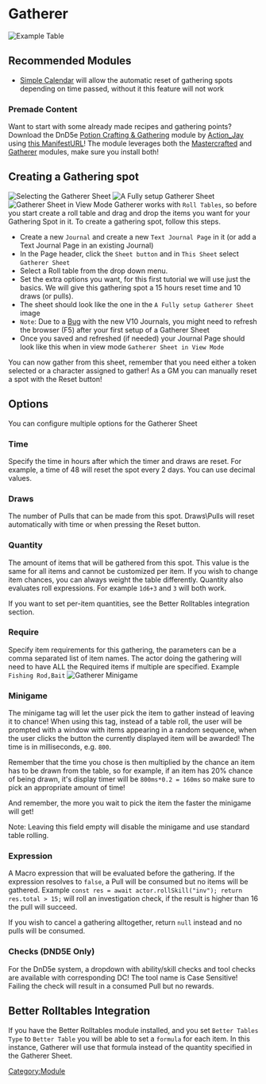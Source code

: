 # Gatherer

![Example Table](Gatherertale.png 'Example Table')

## Recommended Modules

- [Simple
  Calendar](https://foundryvtt.com/packages/foundryvtt-simple-calendar)
  will allow the automatic reset of gathering spots depending on time
  passed, without it this feature will not work

### Premade Content

Want to start with some already made recipes and gathering points?
Download the DnD5e [Potion Crafting &
Gathering](https://github.com/action-jay/potion-crafting-gathering)
module by [Action_Jay](http://www.actionjay.com/) using [this
ManifestURL](https://github.com/action-jay/potion-crafting-gathering/releases/latest/download/module.json)\!
The module leverages both the [Mastercrafted](Mastercrafted 'wikilink')
and [Gatherer](Gatherer 'wikilink') modules, make sure you install
both\!

## Creating a Gathering spot

![Selecting the Gatherer Sheet](Gatherersheetselect.png 'Selecting the Gatherer Sheet') ![A Fully setup Gatherer
Sheet](Gatherersheetfilled.png 'A Fully setup Gatherer Sheet')
![Gatherer Sheet in View Mode](Gatherersview.png 'Gatherer Sheet in View Mode') Gatherer works with `Roll Tables`, so
before you start create a roll table and drag and drop the items you
want for your Gathering Spot in it. To create a gathering spot, follow
this steps.

- Create a new `Journal` and create a new `Text Journal Page` in it
  (or add a Text Journal Page in an existing Journal)
- In the Page header, click the `Sheet button` and in `This Sheet`
  select `Gatherer Sheet`
- Select a Roll table from the drop down menu.
- Set the extra options you want, for this first tutorial we will use
  just the basics. We will give this gathering spot a 15 hours reset
  time and 10 draws (or pulls).
- The sheet should look like the one in the `A Fully setup Gatherer
Sheet` image
- `Note`: Due to a
  [Bug](https://github.com/foundryvtt/foundryvtt/issues/8299) with the
  new V10 Journals, you might need to refresh the browser (F5) after
  your first setup of a Gatherer Sheet
- Once you saved and refreshed (if needed) your Journal Page should
  look like this when in view mode `Gatherer Sheet in View Mode`

You can now gather from this sheet, remember that you need either a
token selected or a character assigned to gather\! As a GM you can
manually reset a spot with the Reset button\!

## Options

You can configure multiple options for the Gatherer Sheet

### Time

Specify the time in hours after which the timer and draws are reset. For
example, a time of 48 will reset the spot every 2 days. You can use
decimal values.

### Draws

The number of Pulls that can be made from this spot. Draws\\Pulls will
reset automatically with time or when pressing the Reset button.

### Quantity

The amount of items that will be gathered from this spot. This value is
the same for all items and cannot be customized per item. If you wish to
change item chances, you can always weight the table differently.
Quantity also evaluates roll expressions. For example `1d6+3` and `3`
will both work.

If you want to set per-item quantities, see the Better Rolltables
integration section.

### Require

Specify item requirements for this gathering, the parameters can be a
comma separated list of item names. The actor doing the gathering will
need to have ALL the Required items if multiple are specified. Example
`Fishing Rod,Bait` ![Gatherer Minigame](Gathererminigame.png 'Gatherer Minigame')

### Minigame

The minigame tag will let the user pick the item to gather instead of
leaving it to chance\! When using this tag, instead of a table roll, the
user will be prompted with a window with items appearing in a random
sequence, when the user clicks the button the currently displayed item
will be awarded\! The time is in milliseconds, e.g. `800`.

Remember that the time you chose is then multiplied by the chance an
item has to be drawn from the table, so for example, if an item has 20%
chance of being drawn, it's display timer will be `800ms*0.2 = 160ms` so
make sure to pick an appropriate amount of time\!

And remember, the more you wait to pick the item the faster the minigame
will get\!

Note: Leaving this field empty will disable the minigame and use
standard table rolling.

### Expression

A Macro expression that will be evaluated before the gathering. If the
expression resolves to `false`, a Pull will be consumed but no items
will be gathered. Example `const res = await actor.rollSkill("inv");
return res.total > 15;` will roll an investigation check, if the result
is higher than 16 the pull will succeed.

If you wish to cancel a gathering alltogether, return `null` instead and
no pulls will be consumed.

### Checks (DND5E Only)

For the DnD5e system, a dropdown with ability/skill checks and tool
checks are available with corresponding DC\! The tool name is Case
Sensitive\! Failing the check will result in a consumed Pull but no
rewards.

## Better Rolltables Integration

If you have the Better Rolltables module installed, and you set `Better
Tables Type` to `Better Table` you will be able to set a `formula` for
each item. In this instance, Gatherer will use that formula instead of
the quantity specified in the Gatherer Sheet.

[Category:Module](Category:Module 'wikilink')
